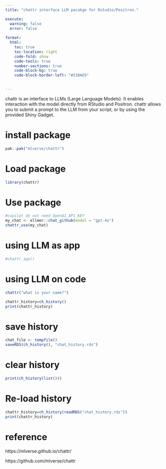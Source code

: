 ```yaml
---
title: "chattr interface LLM pacakge for Rstudio/Positron."

execute:
  warning: false
  error: false
  
format:
  html:
    toc: true
    toc-location: right
    code-fold: show
    code-tools: true
    number-sections: true
    code-block-bg: true
    code-block-border-left: "#31BAE9"
    

---
```


chattr is an interface to LLMs (Large Language Models). It enables interaction with the model directly from RStudio and Positron. chattr allows you to submit a prompt to the LLM from your script, or by using the provided Shiny Gadget.


# install package

```r
pak::pak("mlverse/chattr")
```

# Load package

```r
library(chattr)
```

# Use package

```r
#copilot do not need OpenAI_API_KEY
my_chat <- ellmer::chat_github(model = "gpt-4o")
chattr_use(my_chat)
```
# using LLM as app

```r
#chattr_app()
```


# using LLM on code
```r
chattr("what is your name?")
```



```r
chattr_history=ch_history()
print(chattr_history)
```



# save history

```r
chat_file <- tempfile()
saveRDS(ch_history(), "chat_history.rds")
```


# clear history

```r
print(ch_history(list()))
```
# Re-load history

```r
chattr_history=ch_history(readRDS("chat_history.rds"))
print(chattr_history)

```



# reference

https://mlverse.github.io/chattr/

https://github.com/mlverse/chattr





